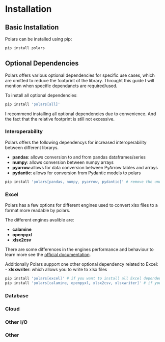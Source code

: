 # Installation

## Basic Installation

Polars can be installed using pip:


```bash
pip install polars
```
## Optional Dependencies

Polars offers various optional dependencies for specific use cases, which are omitted to reduce the footprint of the library. Throught this guide I will mention when specific dependancts are required/used.

To install all optional dependencies:
```bash
pip install 'polars[all]'
```
::: {.callout-note}
I recommend installing all optional dependencies due to convenience. And the fact that the relative footprint is still not excessive.
:::


### Interoperability  

Polars offers the following dependencys for increased interoperability between different librarys.

- __pandas__: allows conversion to and from pandas dataframes/series 
- __numpy__: allows conversion between numpy arrays
- __pyarrow__:allows for data conversion between PyArrow tables and arrays
- __pydantic__: allows for conversion from Pydantic models to polars

```bash
pip install 'polars[pandas, numpy, pyarrow, pydantic]' # remove the unused dependencies
```

### Excel

Polars has a few options for different engines used to convert xlsx files to a format more readable by polars.

The different engines avalible are:

- __calamine__
- __openpyxl__
- __xlsx2csv__

:::{.callout-tip}
 There are some differences in the engines performance and behaviour to learn more see the [official documentation](https://docs.pola.rs/user-guide/io/excel/).
:::

Additionally Polars support one other optional dependency related to Excel:
- __xlsxwriter__: which allows you to write to xlsx files

```bash
pip install 'polars[excel]' # if you want to install all Excel dependencies
pip install 'polars[calamine, openpyxl, xlsx2csv, xlsxwriter]' # if you want to pick and chose 
```
### Database 

### Cloud 

### Other I/O

### Other